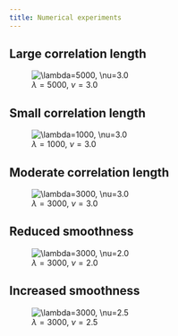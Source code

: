 ```yaml
---
title: Numerical experiments
---
```


## Large correlation length
![$\lambda=5000$, $\nu=3.0$](images/model_anim_050.gif)


## Small correlation length
![$\lambda=1000$, $\nu=3.0$](images/model_anim_051.gif)

## Moderate correlation length
![$\lambda=3000$, $\nu=3.0$](images/model_anim_052.gif)

## Reduced smoothness
![$\lambda=3000$, $\nu=2.0$](images/model_anim_053.gif)

## Increased smoothness
![$\lambda=3000$, $\nu=2.5$](images/model_anim_054.gif)

